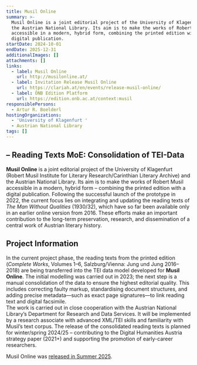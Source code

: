 ```yaml
---
title: Musil Online
summary: >-
  Musil Online is a joint editorial project of the University of Klagenfurt and
  the Austrian National Library. Its aim is to make the works of Robert Musil
  accessible in a modern, hybrid form, combining the printed edition with a
  digital publication.
startDate: 2024-10-01
endDate: 2025-12-31
additionalImages: []
attachments: []
links:
  - label: Musil Online
    url: http://musilonline.at/
  - label: Invitation Release Musil Online
    url: https://clariah.at/en/events/release-musil-online/
  - label: ÖNB Edition Platform
    url: https://edition.onb.ac.at/context:musil
responsiblePersons:
  - Artur R. Boelderl
hostingOrganizations:
  - 'University of Klagenfurt '
  - Austrian National Library
tags: []
---
```

## **– Reading Texts MoE: Consolidation of TEI-Data**

**Musil Online** is a joint editorial project of the University of Klagenfurt (Robert Musil Institute for Literary Research/Carinthian Literary Archive) and the Austrian National Library. Its aim is to make the works of Robert Musil accessible in a modern, hybrid form – combining the printed edition with a digital publication. Following the successful launch of the prototype in 2022, the current focus lies on integrating and updating the reading texts of *The Man Without Qualities* (1930/32), which have so far been available only in an earlier online version from 2016. These efforts make an important contribution to the long-term preservation, research, and dissemination of a central work of Austrian literary history.

## Project Information

In the current project phase, the reading texts from the printed edition (*Complete Works*, Volumes 1–6, Salzburg/Vienna: Jung und Jung 2016–2018) are being transferred into the TEI data model developed for **Musil Online**. The initial modelling was carried out in 2023; the next step is a manual consolidation of the data to ensure the highest editorial quality. This includes correcting faulty markup, standardising document structures, and adding precise metadata—such as exact page signatures—to link reading text and digital facsimile.\
The work is carried out in close cooperation with the Austrian National Library’s Department for Research and Data Services. It will be implemented by a research associate with advanced XML/TEI skills and familiarity with Musil’s text corpus. The release of the consolidated reading texts is planned for winter/spring 2024/25 – contributing to the Digital Humanities Austria strategy paper (2021+) and supporting the promotion of early-career researchers.

Musil Online was [released in Summer 2025](https://clariah.at/en/events/release-musil-online/).
